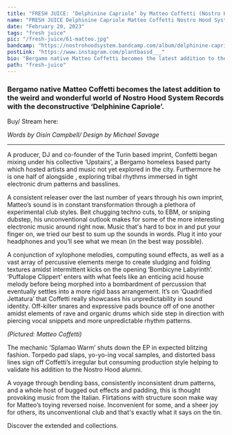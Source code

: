 ---
title: "FRESH JUICE: ‘Delphinine Capriole’ by Matteo Coffetti (Nostro Hood System"
name: "FRESH JUICE Delphinine Capriole Matteo Coffetti Nostro Hood System"
date: "February 20, 2023"
tags: "fresh juice"
pic: "/fresh-juice/61-matteo.jpg"
bandcamp: "https://nostrohoodsystem.bandcamp.com/album/delphinine-capriole-ep"
postLink: "https://www.instagram.com/plantbassd___"
bio: "Bergamo native Matteo Coffetti becomes the latest addition to the weird and wonderful world of Nostro Hood System Records with the deconstructive ‘Delphinine Capriole’."
path: "fresh-juice"
---

### Bergamo native Matteo Coffetti becomes the latest addition to the weird and wonderful world of Nostro Hood System Records with the deconstructive ‘Delphinine Capriole’.

Buy/ Stream here: <HoverLink url="nostrohoodsystem.bandcamp.com/album/delphinine-capriole-ep" inline external />

<Picture src="/fresh-juice/61-delphinine.jpg" alt="‘Delphinine Capriole album art" size={1200} />
<i className="smallText">Words by Oisín Campbell/ Design by Michael Savage</i>

<hr />

A producer, DJ and co-founder of the Turin based <HoverLink url="phobhorecords.bandcamp.com/" name="PHO BHO" inline external /> imprint, Confetti began mixing under his collective ‘Upstairs’, a Bergamo homeless based party which hosted artists and music not yet explored in the city. Furthermore he is one half of <HoverLink url="phobhorecords.bandcamp.com/album/wokatikitanku-ep" name="Ninja Exotic Machine" inline external /> alongside <HoverLink url="intersezioni.bandcamp.com/album/intrz005-acid-desert" name="Kakofonico" inline external />, exploring tribal rhythms immersed in tight electronic drum patterns and basslines.

A consistent releaser over the last number of years through his own imprint, Matteo’s sound is in constant transformation through a plethora of experimental club styles. Beit chugging techno cuts, to EBM, or sniping dubstep, his unconventional outlook makes for some of the more interesting electronic music around right now. Music that's hard to box in and put your finger on, we tried our best to sum up the sounds in words. Plug it into your headphones and you’ll see what we mean (in the best way possible).

A conjunction of xylophone melodies, computing sound effects, as well as a vast array of percussive elements merge to create sludging and folding textures amidst intermittent kicks on the opening ‘Bombicyne Labyrinth’.  
‘Puffalope Clippert’ enters with what feels like an enticing acid house melody before being morphed into a bombardment of percussion that eventually settles into a more rigid bass arrangement.
It’s on ‘Quadrified Jettatura’ that Coffetti really showcases his unpredictability in sound identity. Off-kilter snares and expressive pads bounce off of one another amidst elements of rave and organic drums which side step in direction with piercing vocal snippets and more unpredictable rhythm patterns.

<Picture src="/fresh-juice/61-coffetti.jpg" alt="Matteo cover pic" size={1200} />
<i className="smallText">(Pictured: Matteo Coffetti)</i>

The mechanic ‘Splamao Warm’ shuts down the EP in expected blitzing fashion. Torpedo pad slaps, yo-yo-ing vocal samples, and distorted bass lines sign off Coffetti’s irregular but consuming production style helping to validate his addition to the Nostro Hood alumni.

A voyage through bending bass, consistently inconsistent drum patterns, and a whole host of bugged out effects and padding, this is thought provoking music from the Italian. Flirtations with structure soon make way for Matteo’s toying reversed noise. Inconvenient for some, and a sheer joy for others, its unconventional club and that's exactly what it says on the tin.

Discover the extended <HoverLink url="nostrohoodsystem.bandcamp.com/" name="Nostro Hood System" inline external /> and <HoverLink url="bandcamp.com/search?q=matteo%2Bcoffetti&item_type" name="Matteo Coffetti" inline external /> collections.

